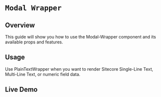 
<Meta of={ModalWrapperStories} />

# `Modal Wrapper`

## Overview

This guide will show you how to use the Modal-Wrapper component and its available props and features.

## Usage

Use PlainTextWrapper when you want to render Sitecore Single-Line Text, Multi-Line Text, or numeric field data.

## Live Demo

<Canvas of={ModalWrapperStories.WithRemoteTrigger} />

